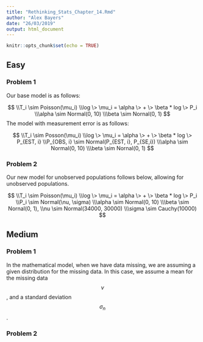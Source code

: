 ```yaml
---
title: "Rethinking_Stats_Chapter_14.Rmd"
author: "Alex Bayers"
date: "26/03/2019"
output: html_document
---
```


```r
knitr::opts_chunk$set(echo = TRUE)
```

## Easy
### Problem 1
Our base model is as follows:

$$
\\T_i \sim  Poisson(\mu_i)
\\log \> \mu_i = \alpha \> + \> \beta * log \> P_i
\\\alpha \sim Normal(0, 10)
\\\beta \sim Nornal(0, 1)
$$
The model with measurement error is as follows:

$$
\\T_i \sim  Posson(\mu_i)
\\log \> \mu_i = \alpha \> + \> \beta * log \> P_{EST, i}
\\P_{OBS, i} \sim Normal(P_{EST, i}, P_{SE,i})
\\\alpha \sim Normal(0, 10)
\\\beta \sim Nornal(0, 1)
$$

### Problem 2

Our new model for unobserved populations follows below, allowing for unobserved populations.

$$
\\T_i \sim  Poisson(\mu_i)
\\log \> \mu_i = \alpha \> + \> \beta * log \> P_i
\\P_i \sim Normal(\nu, \sigma)
\\\alpha \sim Normal(0, 10)
\\\beta \sim Nornal(0, 1),
\\nu \sim Normal(34000, 30000)
\\\sigma \sim Cauchy(10000)
$$

## Medium
### Problem 1
In the mathematical model, when we have data missing, we are assuming a given distribution for the missing data.  In this case, we assume a mean for the missing data $$ \nu $$, and a standard deviation $$ \sigma_n $$.

### Problem 2
```r
```
